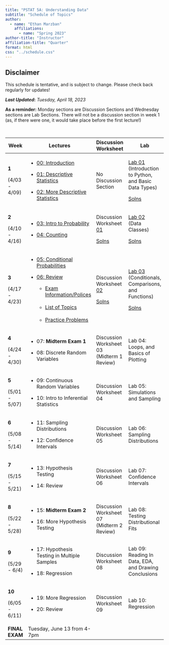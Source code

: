 ```yaml
---
title: "PSTAT 5A: Understanding Data"
subtitle: "Schedule of Topics"
author:
  - name: "Ethan Marzban"
    affiliations:
      - name: "Spring 2023"
author-title: "Instructor"
affiliation-title: "Quarter"
format: html
css: "../schedule.css"
---
```


::: callout-caution
## Disclaimer

This schedule is tentative, and is subject to change. Please check back regularly for updates!
:::

***Last Updated*****:** *Tuesday, April 18, 2023*\

**As a reminder:** Monday sections are Discussion Sections and Wednesday sections are Lab Sections. There will not be a discussion section in week 1 (as, if there were one, it would take place before the first lecture!)

\

+----------------+-----------------------------------------------------------------------------------------------------------------------------------------------+-----------------------------------------------------------------------------------------------------------------------------------+----------------------------------------------------------------------------------------------------------------------------------------------------------+
| Week           | Lectures                                                                                                                                      | Discussion Worksheet                                                                                                              | Lab                                                                                                                                                      |
+================+===============================================================================================================================================+===================================================================================================================================+==========================================================================================================================================================+
| **1**          | -   <a href = "Lectures/Lecture00/Lec00.html" class = "button label-outline" target = "_blank">00: Introduction</a> <br />                    | No Discussion Section                                                                                                             | <a href = "Labs/Lab01_v2/lab01_v2.qmd" class = "button label-outline" target = "_blank">Lab 01</a> <br /> (Introduction to Python, and Basic Data Types) |
|                |                                                                                                                                               |                                                                                                                                   |                                                                                                                                                          |
| (4/03 - 4/09)  | -   <a href = "Lectures/Lecture01/Lec01_v2.html" class = "button label-outline" target = "_blank">01: Descriptive Statistics</a> <br />       |                                                                                                                                   | <a href = "../Files/Labs/Lab01_Solns.pdf" class = "button label-outline" target = "_blank">Solns <br />                                                  |
|                |                                                                                                                                               |                                                                                                                                   |                                                                                                                                                          |
|                | -   <a href = "Lectures/Lecture02/Lec02.html" class = "button label-outline" target = "_blank">02: More Descriptive Statistics</a> <br />     |                                                                                                                                   |                                                                                                                                                          |
+----------------+-----------------------------------------------------------------------------------------------------------------------------------------------+-----------------------------------------------------------------------------------------------------------------------------------+----------------------------------------------------------------------------------------------------------------------------------------------------------+
| **2**          | -   <a href = "Lectures/Lecture03/Lec03.html" class = "button label-outline" target = "_blank">03: Intro to Probability</a> <br />            | Discussion Worksheet <a href = "../Files/Wkshts/Wksht01_blank.pdf" class = "button label-outline" target = "_blank">01</a> <br /> | <a href = "Labs/Lab02/lab02.qmd" class = "button label-outline" target = "_blank">Lab 02</a> <br /> (Data Classes)                                       |
|                |                                                                                                                                               |                                                                                                                                   |                                                                                                                                                          |
| (4/10 - 4/16)  | -   <a href = "Lectures/Lecture04/Lec04.html" class = "button label-outline" target = "_blank">04: Counting</a> <br />                        | <a href = "../Files/Wkshts/Wksht01_solns.pdf" class = "button label-outline" target = "_blank">Solns <br />                       | <a href = "../Files/Labs/Lab02_Solns.pdf" class = "button label-outline" target = "_blank">Solns <br />                                                  |
+----------------+-----------------------------------------------------------------------------------------------------------------------------------------------+-----------------------------------------------------------------------------------------------------------------------------------+----------------------------------------------------------------------------------------------------------------------------------------------------------+
| **3**          | -   <a href = "Lectures/Lecture05/Lec05.html" class = "button label-outline" target = "_blank">05: Conditional Probabilities</a> <br />       | Discussion Worksheet <a href = "../Files/Wkshts/Wksht02_blank.pdf" class = "button label-outline" target = "_blank">02</a> <br /> | <a href = "Labs/Lab03/lab03.qmd" class = "button label-outline" target = "_blank">Lab 03</a> <br />(Conditionals, Comparisons, and Functions)            |
|                |                                                                                                                                               |                                                                                                                                   |                                                                                                                                                          |
| (4/17 - 4/23)  | -   <a href = "Lectures/MT1Rev/mt1_rev_slides.html" class = "button label-outline" target = "_blank">06: Review</a> <br />                    | <a href = "../Files/Wkshts/Wksht02_solns.pdf" class = "button label-outline" target = "_blank">Solns <br />                       | <a href = "../Files/Labs/Lab03_Solns.pdf" class = "button label-outline" target = "_blank">Solns <br />                                                  |
|                |                                                                                                                                               |                                                                                                                                   |                                                                                                                                                          |
|                |     -   <a href = "../Files/ExamInfo/mt1_info.pdf" class = "button label-outline" target = "_blank">Exam Information/Polices</a> <br />\      |                                                                                                                                   |                                                                                                                                                          |
|                |     -   <a href = "../Files/ExamInfo/mt1_topics.pdf" class = "button label-outline" target = "_blank">List of Topics</a> <br />\              |                                                                                                                                   |                                                                                                                                                          |
|                |     -   <a href = "../Files/ExamInfo/mt1_practice_problems.pdf" class = "button label-outline" target = "_blank">Practice Problems</a> <br /> |                                                                                                                                   |                                                                                                                                                          |
+----------------+-----------------------------------------------------------------------------------------------------------------------------------------------+-----------------------------------------------------------------------------------------------------------------------------------+----------------------------------------------------------------------------------------------------------------------------------------------------------+
| **4**          | -   07: **Midterm Exam 1**                                                                                                                    | Discussion Worksheet 03 (Midterm 1 Review)                                                                                        | Lab 04: Loops, and Basics of Plotting                                                                                                                    |
|                |                                                                                                                                               |                                                                                                                                   |                                                                                                                                                          |
| (4/24 - 4/30)  | -   08: Discrete Random Variables                                                                                                             |                                                                                                                                   |                                                                                                                                                          |
+----------------+-----------------------------------------------------------------------------------------------------------------------------------------------+-----------------------------------------------------------------------------------------------------------------------------------+----------------------------------------------------------------------------------------------------------------------------------------------------------+
| **5**          | -   09: Continuous Random Variables                                                                                                           | Discussion Worksheet 04                                                                                                           | Lab 05: Simulations and Sampling                                                                                                                         |
|                |                                                                                                                                               |                                                                                                                                   |                                                                                                                                                          |
| (5/01 - 5/07)  | -   10: Intro to Inferential Statistics                                                                                                       |                                                                                                                                   |                                                                                                                                                          |
+----------------+-----------------------------------------------------------------------------------------------------------------------------------------------+-----------------------------------------------------------------------------------------------------------------------------------+----------------------------------------------------------------------------------------------------------------------------------------------------------+
| **6**          | -   11: Sampling Distributions                                                                                                                | Discussion Worksheet 05                                                                                                           | Lab 06: Sampling Distributions                                                                                                                           |
|                |                                                                                                                                               |                                                                                                                                   |                                                                                                                                                          |
| (5/08 - 5/14)  | -   12: Confidence Intervals                                                                                                                  |                                                                                                                                   |                                                                                                                                                          |
+----------------+-----------------------------------------------------------------------------------------------------------------------------------------------+-----------------------------------------------------------------------------------------------------------------------------------+----------------------------------------------------------------------------------------------------------------------------------------------------------+
| **7**          | -   13: Hypothesis Testing                                                                                                                    | Discussion Worksheet 06                                                                                                           | Lab 07: Confidence Intervals                                                                                                                             |
|                |                                                                                                                                               |                                                                                                                                   |                                                                                                                                                          |
| (5/15 - 5/21)  | -   14: Review                                                                                                                                |                                                                                                                                   |                                                                                                                                                          |
+----------------+-----------------------------------------------------------------------------------------------------------------------------------------------+-----------------------------------------------------------------------------------------------------------------------------------+----------------------------------------------------------------------------------------------------------------------------------------------------------+
| **8**          | -   15: **Midterm Exam 2**                                                                                                                    | Discussion Worksheet 07 (Midterm 2 Review)                                                                                        | Lab 08: Testing Distributional Fits                                                                                                                      |
|                |                                                                                                                                               |                                                                                                                                   |                                                                                                                                                          |
| (5/22 - 5/28)  | -   16: More Hypothesis Testing                                                                                                               |                                                                                                                                   |                                                                                                                                                          |
+----------------+-----------------------------------------------------------------------------------------------------------------------------------------------+-----------------------------------------------------------------------------------------------------------------------------------+----------------------------------------------------------------------------------------------------------------------------------------------------------+
| **9**          | -   17: Hypothesis Testing in Multiple Samples                                                                                                | Discussion Worksheet 08                                                                                                           | Lab 09: Reading In Data, EDA, and Drawing Conclusions                                                                                                    |
|                |                                                                                                                                               |                                                                                                                                   |                                                                                                                                                          |
| (5/29 - 6/4)   | -   18: Regression                                                                                                                            |                                                                                                                                   |                                                                                                                                                          |
+----------------+-----------------------------------------------------------------------------------------------------------------------------------------------+-----------------------------------------------------------------------------------------------------------------------------------+----------------------------------------------------------------------------------------------------------------------------------------------------------+
| **10**         | -   19: More Regression                                                                                                                       | Discussion Worksheet 09                                                                                                           | Lab 10: Regression                                                                                                                                       |
|                |                                                                                                                                               |                                                                                                                                   |                                                                                                                                                          |
| (6/05 - 6/11)  | -   20: Review                                                                                                                                |                                                                                                                                   |                                                                                                                                                          |
+----------------+-----------------------------------------------------------------------------------------------------------------------------------------------+-----------------------------------------------------------------------------------------------------------------------------------+----------------------------------------------------------------------------------------------------------------------------------------------------------+
| **FINAL EXAM** | Tuesday, June 13 from 4-7pm                                                                                                                   |                                                                                                                                   |                                                                                                                                                          |
+----------------+-----------------------------------------------------------------------------------------------------------------------------------------------+-----------------------------------------------------------------------------------------------------------------------------------+----------------------------------------------------------------------------------------------------------------------------------------------------------+
